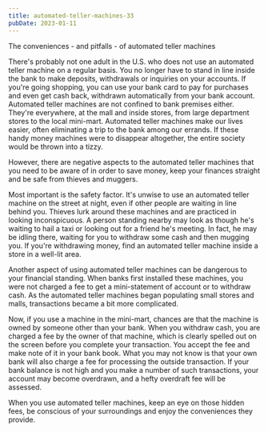 ```yaml
---
title: automated-teller-machines-33
pubDate: 2023-01-11
---
```


The conveniences - and pitfalls - of automated teller machines

There's probably not one adult in the U.S. who does not use an automated teller machine on a regular basis. You no longer have to stand in line inside the bank to make deposits, withdrawals or inquiries on your accounts. If you're going shopping, you can use your bank card to pay for purchases and even get cash back, withdrawn automatically from your bank account. Automated teller machines are not confined to bank premises either. They're everywhere, at the mall and inside stores, from large department stores to the local mini-mart. Automated teller machines make our lives easier, often eliminating a trip to the bank among our errands. If these handy money machines were to disappear altogether, the entire society would be thrown into a tizzy.

However, there are negative aspects to the automated teller machines that you need to be aware of in order to save money, keep your finances straight and be safe from thieves and muggers.

Most important is the safety factor. It's unwise to use an automated teller machine on the street at night, even if other people are waiting in line behind you. Thieves lurk around these machines and are practiced in looking inconspicuous. A person standing nearby may look as though he's waiting to hail a taxi or looking out for a friend he's meeting. In fact, he may be idling there, waiting for you to withdraw some cash and then mugging you. If you're withdrawing money, find an automated teller machine inside a store in a well-lit area.

Another aspect of using automated teller machines can be dangerous to your financial standing. When banks first installed these machines, you were not charged a fee to get a mini-statement of account or to withdraw cash. As the automated teller machines began populating small stores and malls, transactions became a bit more complicated.

Now, if you use a machine in the mini-mart, chances are that the machine is owned by someone other than your bank. When you withdraw cash, you are charged a fee by the owner of that machine, which is clearly spelled out on the screen before you complete your transaction. You accept the fee and make note of it in your bank book. What you may not know is that your own bank will also charge a fee for processing the outside transaction. If your bank balance is not high and you make a number of such transactions, your account may become overdrawn, and a hefty overdraft fee will be assessed.

When you use automated teller machines, keep an eye on those hidden fees, be conscious of your surroundings and enjoy the conveniences they provide.